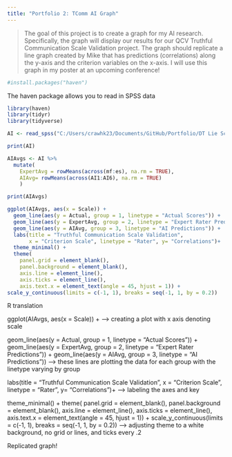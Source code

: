 ```yaml
---
title: "Portfolio 2: TComm AI Graph"
---
```


> The goal of this project is to create a graph for my AI research. Specifically, the graph will display our results for our QCV Truthful Communication Scale Validation project. The graph should replicate a line graph created by Mike that has predictions (correlations) along the y-axis and the criterion variables on the x-axis. I will use this graph in my poster at an upcoming conference! 

```r
#install.packages("haven")
```
The haven package allows you to read in SPSS data

```r
library(haven)
library(tidyr)
library(tidyverse)
```


```r
AI <- read_spss("C:/Users/crawhk23/Documents/GitHub/Portfolio/DT Lie Scenario Data.sav")
```

```r
print(AI)
```

```r
AIAvgs <- AI %>%  
  mutate(
    ExpertAvg = rowMeans(across(mf:es), na.rm = TRUE),
    AIAvg= rowMeans(across(AI1:AI6), na.rm = TRUE)
    )

```

```r
print(AIAvgs)
```

```r
ggplot(AIAvgs, aes(x = Scale)) +
  geom_line(aes(y = Actual, group = 1, linetype = "Actual Scores")) +
  geom_line(aes(y = ExpertAvg, group = 2, linetype = "Expert Rater Predictions")) +
  geom_line(aes(y = AIAvg, group = 3, linetype = "AI Predictions")) +
  labs(title = "Truthful Communication Scale Validation",
       x = "Criterion Scale", linetype = "Rater", y= "Correlations")+ 
  theme_minimal() +
  theme(
    panel.grid = element_blank(),
    panel.background = element_blank(),
    axis.line = element_line(),
    axis.ticks = element_line(),
    axis.text.x = element_text(angle = 45, hjust = 1)) + 
scale_y_continuous(limits = c(-1, 1), breaks = seq(-1, 1, by = 0.2))

```
  
  
  R translation 


ggplot(AIAvgs, aes(x = Scale)) + --> creating a plot with x axis denoting scale

  geom_line(aes(y = Actual, group = 1, linetype = "Actual Scores")) +
  geom_line(aes(y = ExpertAvg, group = 2, linetype = "Expert Rater Predictions")) +
  geom_line(aes(y = AIAvg, group = 3, linetype = "AI Predictions")) --> these lines are plotting the data for each group with the linetype varying by group
  
  labs(title = "Truthful Communication Scale Validation",
       x = "Criterion Scale", linetype = "Rater", y= "Correlations")+ --> labeling the axes and key 
       
  theme_minimal() +
  theme(
    panel.grid = element_blank(),
    panel.background = element_blank(),
    axis.line = element_line(),
    axis.ticks = element_line(),
    axis.text.x = element_text(angle = 45, hjust = 1)) + 
scale_y_continuous(limits = c(-1, 1), breaks = seq(-1, 1, by = 0.2)) --> adjusting theme to a white background, no grid or lines, and ticks every .2

Replicated graph! 

